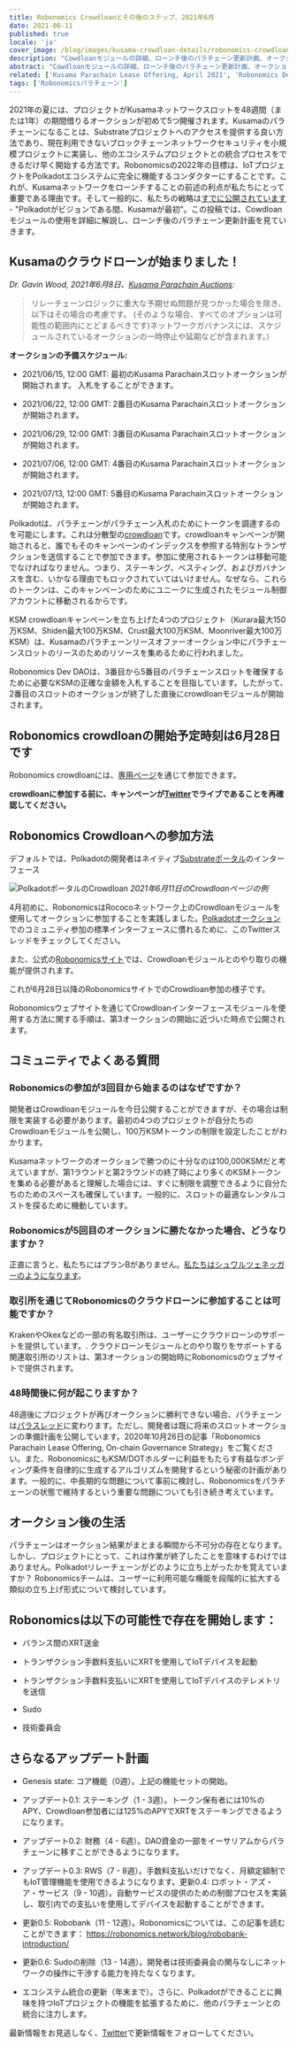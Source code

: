 ```yaml
---
title: Robonomics Crowdloanとその後のステップ、2021年6月
date: 2021-06-11
published: true
locale: 'ja'
cover_image: /blog/images/kusama-crowdloan-details/robonomics-crowdloan-on-kusama.jpg
description: "Cowdloanモジュールの詳細、ローンチ後のパラチェーン更新計画、オークションに関するFAQをご覧ください"
abstract: "Cowdloanモジュールの詳細、ローンチ後のパラチェーン更新計画、オークションに関するFAQをご覧ください"
related: ['Kusama Parachain Lease Offering, April 2021', 'Robonomics Development 2021の軌跡、パート1', 'Robobank。自動化サービスで任意のPolkadotトークンを受け入れる', 'Robonomics、RWS、およびPolkadot上のRobonomicsパラチェーンの究極のガイド']
tags: ['Robonomicsパラチェーン']
---
```


2021年の夏には、プロジェクトがKusamaネットワークスロットを48週間（または1年）の期間借りるオークションが初めて5つ開催されます。Kusamaのパラチェーンになることは、Substrateプロジェクトへのアクセスを提供する良い方法であり、現在利用できないブロックチェーンネットワークセキュリティを小規模プロジェクトに実装し、他のエコシステムプロジェクトとの統合プロセスをできるだけ早く開始する方法です。Robonomicsの2022年の目標は、IoTプロジェクトをPolkadotエコシステムに完全に機能するコンダクターにすることです。これが、Kusamaネットワークをローンチすることの前述の利点が私たちにとって重要である理由です。そして一般的に、私たちの戦略は[すでに公開されています](/blog/robonomics-parachain-lease-offering/) - "Polkadotがビジョンである間、Kusamaが最初"。この投稿では、Cowdloanモジュールの使用を詳細に解説し、ローンチ後のパラチェーン更新計画を見ていきます。

## Kusamaのクラウドローンが始まりました！

*Dr. Gavin Wood, 2021年6月8日、[Kusama Parachain Auctions](https://polkadot.network/kusama-parachain-auctions/):*

> リレーチェーンロジックに重大な予期せぬ問題が見つかった場合を除き、以下はその場合の考慮です。 (そのような場合、すべてのオプションは可能性の範囲内にとどまるべきです)ネットワークガバナンスには、スケジュールされているオークションの一時停止や延期などが含まれます。）

**オークションの予備スケジュール:**

- 2021/06/15, 12:00 GMT: 最初のKusama Parachainスロットオークションが開始されます。 入札をすることができます。

- 2021/06/22, 12:00 GMT: 2番目のKusama Parachainスロットオークションが開始されます。

- 2021/06/29, 12:00 GMT: 3番目のKusama Parachainスロットオークションが開始されます。

- 2021/07/06, 12:00 GMT: 4番目のKusama Parachainスロットオークションが開始されます。

- 2021/07/13, 12:00 GMT: 5番目のKusama Parachainスロットオークションが開始されます。

Polkadotは、パラチェーンがパラチェーン入札のためにトークンを調達するのを可能にします。これは分散型の[crowdloan](https://wiki.polkadot.network/docs/en/learn-crowdloans)です。crowdloanキャンペーンが開始されると、誰でもそのキャンペーンのインデックスを参照する特別なトランザクションを送信することで参加できます。参加に使用されるトークンは移動可能でなければなりません。つまり、ステーキング、ベスティング、およびガバナンスを含む、いかなる理由でもロックされていてはいけません。なぜなら、これらのトークンは、このキャンペーンのためにユニークに生成されたモジュール制御アカウントに移動されるからです。

KSM crowdloanキャンペーンを立ち上げた4つのプロジェクト（Kurara最大150万KSM、Shiden最大100万KSM、Crust最大100万KSM、Moonriver最大100万KSM）は、Kusamaのパラチェーンリースオファーオークション中にパラチェーンスロットのリースのためのリソースを集めるために行われました。

Robonomics Dev DAOは、3番目から5番目のパラチェーンスロットを確保するために必要なKSMの正確な金額を入札することを目指しています。したがって、2番目のスロットのオークションが終了した直後にcrowdloanモジュールが開始されます。

## Robonomics crowdloanの開始予定時刻は6月28日です

Robonomics crowdloanには、[専用ページ](/kusama-slot)を通じて参加できます。

**crowdloanに参加する前に、キャンペーンが[Twitter](https://twitter.com/AIRA_Robonomics)でライブであることを再確認してください。**

## Robonomics Crowdloanへの参加方法

デフォルトでは、Polkadotの開発者はネイティブ[Substrateポータル](https://polkadot.js.org/apps/#/parachains/crowdloan)のインターフェース

![PolkadotポータルのCrowdloan](/blog/images/kusama-crowdloan-details/crowdloan-on-polkadot-portal.png)
*2021年6月11日のCrowdloanページの例*

4月初めに、RobonomicsはRococoネットワーク上のCrowdloanモジュールを使用してオークションに参加することを実践しました。[Polkadotオークション](https://twitter.com/AIRA_Robonomics/status/1377653645827833860)でのコミュニティ参加の標準インターフェースに慣れるために、このTwitterスレッドをチェックしてください。

また、公式の[Robonomicsサイト](/kusama-slot)では、Crowdloanモジュールとのやり取りの機能が提供されます。

これが6月28日以降のRobonomicsサイトでのCrowdloan参加の様子です。

Robonomicsウェブサイトを通じてCrowdloanインターフェースモジュールを使用する方法に関する手順は、第3オークションの開始に近づいた時点で公開されます。

## コミュニティでよくある質問

<TextCard back="transparent">

### Robonomicsの参加が3回目から始まるのはなぜですか？

開発者はCrowdloanモジュールを今日公開することができますが、その場合は制限を実装する必要があります。最初の4つのプロジェクトが自分たちのCrowdloanモジュールを公開し、100万KSMトークンの制限を設定したことがわかります。

Kusamaネットワークのオークションで勝つのに十分なのは100,000KSMだと考えていますが、第1ラウンドと第2ラウンドの終了時により多くのKSMトークンを集める必要があると理解した場合には、すぐに制限を調整できるように自分たちのためのスペースも確保しています。一般的に、スロットの最適なレンタルコストを探るために機動しています。

</TextCard>

<TextCard back="transparent">

### Robonomicsが5回目のオークションに勝たなかった場合、どうなりますか？

正直に言うと、私たちにはプランBがありません。[私たちはシュワルツェネッガーのようになります](https://youtu.be/Ri-M_Vo3w5A)。

</TextCard>

<TextCard back="transparent">

### 取引所を通じてRobonomicsのクラウドローンに参加することは可能ですか？

KrakenやOkexなどの一部の有名取引所は、ユーザーにクラウドローンのサポートを提供しています。. クラウドローンモジュールとのやり取りをサポートする関連取引所のリストは、第3オークションの開始時にRobonomicsのウェブサイトで提供されます。

</TextCard>

<TextCard back="transparent">

### 48時間後に何が起こりますか？

48週後にプロジェクトが再びオークションに勝利できない場合、パラチェーンは[パラスレッド](https://wiki.polkadot.network/docs/en/learn-parathreads#docsNav)に変わります。ただし、開発者は既に将来のスロットオークションの準備計画を公開しています。2020年10月26日の記事「Robonomics Parachain Lease Offering, On-chain Governance Strategy」をご覧ください。また、RobonomicsにもKSM/DOTホルダーに利益をもたらす有益なボンディング条件を自律的に生成するアルゴリズムを開発するという秘密の計画があります。一般的に、中長期的な問題について事前に検討し、Robonomicsをパラチェーンの状態で維持するという重要な問題についても引き続き考えています。

</TextCard>

## オークション後の生活

パラチェーンはオークション結果がまとまる瞬間から不可分の存在となります。しかし、プロジェクトにとって、これは作業が終了したことを意味するわけではありません。Polkadotリレーチェーンがどのように立ち上がったかを覚えていますか？ Robonomicsチームは、ユーザーに利用可能な機能を段階的に拡大する類似の立ち上げ形式について検討しています。

## Robonomicsは以下の可能性で存在を開始します：

- バランス間のXRT送金

- トランザクション手数料支払いにXRTを使用してIoTデバイスを起動

- トランザクション手数料支払いにXRTを使用してIoTデバイスのテレメトリを送信

- Sudo

- 技術委員会

## さらなるアップデート計画

- Genesis state: コア機能（0週）。上記の機能セットの開始。

- アップデート0.1: ステーキング（1 - 3週）。トークン保有者には10%のAPY、Crowdloan参加者には125%のAPYでXRTをステーキングできるようになります。

- アップデート0.2: 財務（4 - 6週）。DAO資金の一部をイーサリアムからパラチェーンに移すことができるようになります。

- アップデート0.3: RWS（7 - 8週）。手数料支払いだけでなく、月額定額制でもIoT管理機能を使用できるようになります。更新0.4: ロボット・アズ・ア・サービス（9 - 10週）。自動サービスの提供のための制御プロセスを実装し、取引内での支払いを使用してデバイスを起動することができます。

- 更新0.5: Robobank（11 - 12週）。Robonomicsについては、この記事を読むことができます：
https://robonomics.network/blog/robobank-introduction/

- 更新0.6: Sudoの削除（13 - 14週）。開発者は技術委員会の関与なしにネットワークの操作に干渉する能力を持たなくなります。

- エコシステム統合の更新（年末まで）。さらに、Polkadotができることに興味を持つIoTプロジェクトの機能を拡張するために、他のパラチェーンとの統合に注力します。

最新情報をお見逃しなく、[Twitter](https://twitter.com/AIRA_Robonomics)で更新情報をフォローしてください。